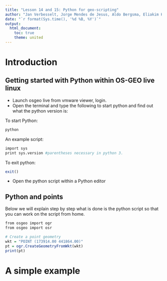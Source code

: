 ```yaml
---
title: "Lesson 14 and 15: Python for geo-scripting"
author: "Jan Verbesselt, Jorge Mendes de Jesus, Aldo Bergsma, Eliakim Hamunyela"
date: "`r format(Sys.time(), '%d %B, %Y')`"
output:
  html_document:
    toc: true
    theme: united
---
```


# Introduction

## Getting started with Python within OS-GEO live linux

- Launch osgeo live from vmware viewer, login.
- Open the terminal and type the following to start python and find out what the python version is:

To start Python:
```r
python
```

An example script:
```r
import sys
print sys.version #parentheses necessary in python 3. 
```

To exit python:
```r
exit()
```

- Open the python script within a Python editor

## Python and points

Below we will explain step by step what is done is the python script so that you
can work on the script from home.

```r
from osgeo import ogr
from osgeo import osr

# Create a point geometry
wkt = "POINT (173914.00 441864.00)"
pt = ogr.CreateGeometryFromWkt(wkt)
print(pt)
```

# A simple example

```r

```

